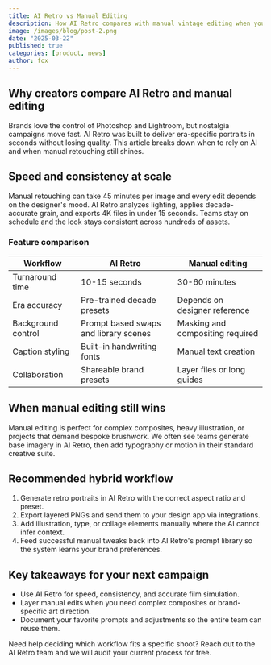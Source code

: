 ```yaml
---
title: AI Retro vs Manual Editing
description: How AI Retro compares with manual vintage editing when you need nostalgic portraits fast.
image: /images/blog/post-2.png
date: "2025-03-22"
published: true
categories: [product, news]
author: fox
---
```


## Why creators compare AI Retro and manual editing

Brands love the control of Photoshop and Lightroom, but nostalgia campaigns move fast. AI Retro was built to deliver era-specific portraits in seconds without losing quality. This article breaks down when to rely on AI and when manual retouching still shines.

## Speed and consistency at scale

Manual retouching can take 45 minutes per image and every edit depends on the designer's mood. AI Retro analyzes lighting, applies decade-accurate grain, and exports 4K files in under 15 seconds. Teams stay on schedule and the look stays consistent across hundreds of assets.

### Feature comparison

| Workflow | AI Retro | Manual editing |
| -------- | -------- | -------------- |
| Turnaround time | 10-15 seconds | 30-60 minutes |
| Era accuracy | Pre-trained decade presets | Depends on designer reference |
| Background control | Prompt based swaps and library scenes | Masking and compositing required |
| Caption styling | Built-in handwriting fonts | Manual text creation |
| Collaboration | Shareable brand presets | Layer files or long guides |

## When manual editing still wins

Manual editing is perfect for complex composites, heavy illustration, or projects that demand bespoke brushwork. We often see teams generate base imagery in AI Retro, then add typography or motion in their standard creative suite.

## Recommended hybrid workflow

1. Generate retro portraits in AI Retro with the correct aspect ratio and preset.
2. Export layered PNGs and send them to your design app via integrations.
3. Add illustration, type, or collage elements manually where the AI cannot infer context.
4. Feed successful manual tweaks back into AI Retro's prompt library so the system learns your brand preferences.

## Key takeaways for your next campaign

- Use AI Retro for speed, consistency, and accurate film simulation.
- Layer manual edits when you need complex composites or brand-specific art direction.
- Document your favorite prompts and adjustments so the entire team can reuse them.

Need help deciding which workflow fits a specific shoot? Reach out to the AI Retro team and we will audit your current process for free.

